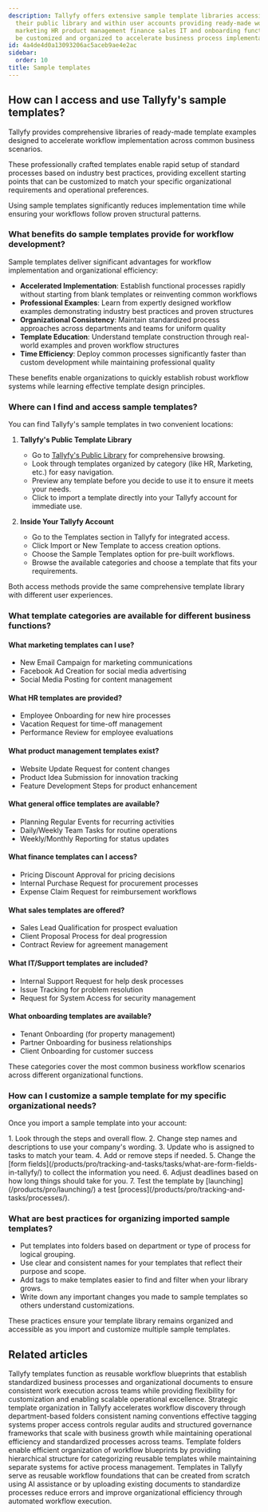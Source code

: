 ```yaml
---
description: Tallyfy offers extensive sample template libraries accessible through
  their public library and within user accounts providing ready-made workflows across
  marketing HR product management finance sales IT and onboarding functions that can
  be customized and organized to accelerate business process implementation.
id: 4a4de4d0a13093206ac5aceb9ae4e2ac
sidebar:
  order: 10
title: Sample templates
---
```



## How can I access and use Tallyfy's sample templates?

Tallyfy provides comprehensive libraries of ready-made template examples designed to accelerate workflow implementation across common business scenarios.

These professionally crafted templates enable rapid setup of standard processes based on industry best practices, providing excellent starting points that can be customized to match your specific organizational requirements and operational preferences.

Using sample templates significantly reduces implementation time while ensuring your workflows follow proven structural patterns.

### What benefits do sample templates provide for workflow development?

Sample templates deliver significant advantages for workflow implementation and organizational efficiency:

- **Accelerated Implementation**: Establish functional processes rapidly without starting from blank templates or reinventing common workflows
- **Professional Examples**: Learn from expertly designed workflow examples demonstrating industry best practices and proven structures
- **Organizational Consistency**: Maintain standardized process approaches across departments and teams for uniform quality
- **Template Education**: Understand template construction through real-world examples and proven workflow structures
- **Time Efficiency**: Deploy common processes significantly faster than custom development while maintaining professional quality

These benefits enable organizations to quickly establish robust workflow systems while learning effective template design principles.

### Where can I find and access sample templates?

You can find Tallyfy's sample templates in two convenient locations:

1. **Tallyfy's Public Template Library**
   - Go to [Tallyfy's Public Library](https://go.tallyfy.com/public/library) for comprehensive browsing.
   - Look through templates organized by category (like HR, Marketing, etc.) for easy navigation.
   - Preview any template before you decide to use it to ensure it meets your needs.
   - Click to import a template directly into your Tallyfy account for immediate use.

2. **Inside Your Tallyfy Account**
   - Go to the Templates section in Tallyfy for integrated access.
   - Click Import or New Template to access creation options.
   - Choose the Sample Templates option for pre-built workflows.
   - Browse the available categories and choose a template that fits your requirements.

Both access methods provide the same comprehensive template library with different user experiences.

### What template categories are available for different business functions?

#### What marketing templates can I use?
- New Email Campaign for marketing communications
- Facebook Ad Creation for social media advertising
- Social Media Posting for content management

#### What HR templates are provided?
- Employee Onboarding for new hire processes
- Vacation Request for time-off management
- Performance Review for employee evaluations

#### What product management templates exist?
- Website Update Request for content changes
- Product Idea Submission for innovation tracking
- Feature Development Steps for product enhancement

#### What general office templates are available?
- Planning Regular Events for recurring activities
- Daily/Weekly Team Tasks for routine operations
- Weekly/Monthly Reporting for status updates

#### What finance templates can I access?
- Pricing Discount Approval for pricing decisions
- Internal Purchase Request for procurement processes
- Expense Claim Request for reimbursement workflows

#### What sales templates are offered?
- Sales Lead Qualification for prospect evaluation
- Client Proposal Process for deal progression
- Contract Review for agreement management

#### What IT/Support templates are included?
- Internal Support Request for help desk processes
- Issue Tracking for problem resolution
- Request for System Access for security management

#### What onboarding templates are available?
- Tenant Onboarding (for property management)
- Partner Onboarding for business relationships
- Client Onboarding for customer success

These categories cover the most common business workflow scenarios across different organizational functions.

### How can I customize a sample template for my specific organizational needs?

Once you import a sample template into your account:

<Steps>
1. Look through the steps and overall flow.
2. Change step names and descriptions to use your company's wording.
3. Update who is assigned to tasks to match your team.
4. Add or remove steps if needed.
5. Change the [form fields](/products/pro/tracking-and-tasks/tasks/what-are-form-fields-in-tallyfy/) to collect the information you need.
6. Adjust deadlines based on how long things should take for you.
7. Test the template by [launching](/products/pro/launching/) a test [process](/products/pro/tracking-and-tasks/processes/).
</Steps>

### What are best practices for organizing imported sample templates?

- Put templates into folders based on department or type of process for logical grouping.
- Use clear and consistent names for your templates that reflect their purpose and scope.
- Add tags to make templates easier to find and filter when your library grows.
- Write down any important changes you made to sample templates so others understand customizations.

These practices ensure your template library remains organized and accessible as you import and customize multiple sample templates.


## Related articles
<CardGrid>
<LinkTitleCard header="<b>Documenting > Templates</b>" href="/products/pro/documenting/templates/" > Tallyfy templates function as reusable workflow blueprints that establish standardized business processes and organizational documents to ensure consistent work execution across teams while providing flexibility for customization and enabling scalable operational excellence. </LinkTitleCard>
<LinkTitleCard header="<b>Templates > Best practices for template organization and management</b>" href="/products/pro/documenting/templates/template-organization-best-practices/" > Strategic template organization in Tallyfy accelerates workflow discovery through department-based folders consistent naming conventions effective tagging systems proper access controls regular audits and structured governance frameworks that scale with business growth while maintaining operational efficiency and standardized processes across teams. </LinkTitleCard>
<LinkTitleCard header="<b>Templates > Organize templates into folders</b>" href="/products/pro/documenting/templates/organize-templates-into-folders/" > Template folders enable efficient organization of workflow blueprints by providing hierarchical structure for categorizing reusable templates while maintaining separate systems for active process management. </LinkTitleCard>
<LinkTitleCard header="<b>Templates > How to create templates in Tallyfy</b>" href="/products/pro/documenting/templates/create-template/" > Templates in Tallyfy serve as reusable workflow foundations that can be created from scratch using AI assistance or by uploading existing documents to standardize processes reduce errors and improve organizational efficiency through automated workflow execution. </LinkTitleCard>
</CardGrid>